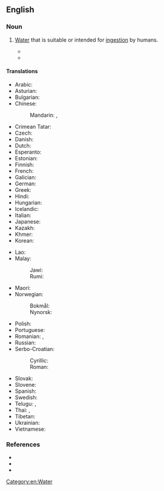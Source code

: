 ==English==
{{wikipedia}}
{{wikibooks}}

===Noun===
{{en-noun|-|s}}

# [[water|Water]] that is suitable or intended for [[ingestion]] by humans.
#: {{syn|en|{{l|en|[[potable]] [[water]]}}}}
#* {{quote-book|year=2001|author=Philip E. LaMoreaux|coauthor=Judy T. Tanner|title=''Springs and Bottled Waters of the World''|ISBN=9783540618416|page=166|passage=One day a saint, wandering in the vicinity in search of '''drinking water''', fainted. As he regained his senses, he could hear the trickle of water running from the Pot. He drank his fill and since then the spring has never gone dry.}}
#* {{quote-book|year=2013|author=James E. Brady|coauthor=Keith M. Prufer|title=''In the Maw of the Earth Monster: Mesoamerican Ritual Cave Use''|ISBN=9780292756151|passage=It seems unlikely that the ancient Maya would have ventured into Actun Pech in search of '''drinking water''' when it could have been more easily and regularly procured from local wells. Rather, the water collected from Actun Pech and other caves discussed below, was likely valued for its remote and sacred origin.}}

====Translations====
{{trans-top|water for humans}}
* Arabic: {{t|ar|مَاء شُرْب}}
* Asturian: {{t|ast|agua potable|f}}
* Bulgarian: {{t|bg|питейна вода|f}}
* Chinese:
*: Mandarin: {{t+|cmn|飲用水|sc=Hani}}, {{t+|cmn|饮用水|tr=yǐnyòngshuǐ|sc=Hani}}
* Crimean Tatar: {{t|crh|içilgen suv}}
* Czech: {{t+|cs|pitná voda|f}}
* Danish: {{t+|da|drikkevand}}
* Dutch: {{t+|nl|drinkwater|n}}
* Esperanto: {{t|eo|trinkakvo}}
* Estonian: {{t|et|joogivesi}}
* Finnish: {{t+|fi|juomavesi}}
* French: {{t+|fr|eau potable|f}}
* Galician: {{t|gl|auga potable|f}}
* German: {{t+|de|Trinkwasser|n}}
* Greek: {{t|el|πόσιμο νερό|n}}
* Hindi: {{t-needed|hi}}
* Hungarian: {{t+|hu|ivóvíz}}
* Icelandic: {{t+|is|drykkjarvatn|n}}
* Italian: {{t|it|acqua potabile|f}}
* Japanese: {{t|ja|飲用水|tr=いんようすい, inyōsui}}
* Kazakh: {{t|kk|ауыз су|sc=Cyrl}}
* Khmer: {{t-needed|km}}
* Korean: {{t+|ko|음료수}}
{{trans-mid}}
* Lao: {{t+|lo|ນ້ຳດື່ມ}}
* Malay:
*: Jawi: {{t+|ms|اءير مينوم|sc=Arab}}
*: Rumi: {{t+|ms|air minum}}
* Maori: {{t|mi|wai inu}}
* Norwegian:
*: Bokmål: {{t|nb|drikkevann|n}}
*: Nynorsk: {{t|nn|drikkevatn|n}}
* Polish: {{t|pl|woda do picia}}
* Portuguese: {{t|pt|[[água]] [[potável]]|f}}
* Romanian: {{t|ro|apă potabilă|f}}, {{t|ro|apă de băut|f}}
* Russian: {{t+|ru|питьева́я вода́|f}}
* Serbo-Croatian:
*: Cyrillic: {{t|sh|питка вода|f}}
*: Roman: {{t|sh|pitka voda|f}}
* Slovak: {{t|sk|pitná voda}}
* Slovene: {{t|sl|pitna voda|f}}
* Spanish: {{t|es|agua potable|f}}
* Swedish: {{t+|sv|dricksvatten}}
* Telugu: {{t+|te|తాగునీరు}}, {{t|te|త్రాగునీరు}}
* Thai: {{t|th|น้ำดื่ม}}, {{t|th|น้ำกิน}}
* Tibetan: {{t-needed|bo}}
* Ukrainian: {{t-needed|uk}}
* Vietnamese: {{t+|vi|nước uống}}
{{trans-bottom}}

===References===
<references />
* {{R:ODO|drinking_water}}
* {{R:MWO}}
* {{R:Dictionary.com}}

[[Category:en:Water]]